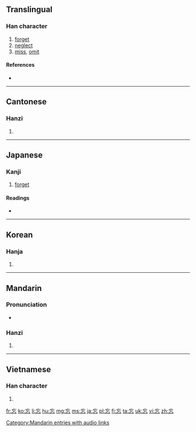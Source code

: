 {{also|忙}}
==Translingual==

===Han character===
{{Han char|rn=61|rad=心|as=03|sn=6|four=0033<sub>1</sub>|canj=卜女心 (YVP)|ids=⿱[[亡]][[心]]}}

# [[forget]]
# [[neglect]]
# [[miss]], [[omit]]

====References====
* {{Han ref|kx=0376.240|dkj=10333|dj=0703.090|hdz=42270.090|uh=5FD8|ud=24536|bh=A7D1|bd=42961}}

----

==Cantonese==

===Hanzi===
{{yue-hanzi|jyut=[[mong4]]|y=mong4}}

# {{defn|lang=yue|sort=心03}}

----

==Japanese==

===Kanji===
{{ja-kanji|grade=6|rs=亠04}}

# [[forget]]

====Readings====
* {{ja-readings|on=[[ぼう]] (bō)|kun=[[わすれる]] (wasureru)}}

----

==Korean==

===Hanja===
{{ko-hanja|hangeul=망|eumhun=|rv=mang|mr=mang|y=mang}}

# {{defn|lang=ko|sort=心03}}

----

==Mandarin==

===Pronunciation===
* {{audio|zh-wàng.ogg|audio|lang=cmn}}

===Hanzi===
{{cmn-hanzi|pin=[[wàng]] ([[wang4]])|wg=wang<sup>4</sup>}}

# {{defn|lang=cmn|sort=心03}}

[[Category:Mandarin entries with audio links]]

----

==Vietnamese==

===Han character===
{{vi-hantu|[[vong]]|rs=心03}}

# {{defn|lang=vi|sort=心03}}

[[fr:忘]]
[[ko:忘]]
[[li:忘]]
[[hu:忘]]
[[mg:忘]]
[[ms:忘]]
[[ja:忘]]
[[pl:忘]]
[[fi:忘]]
[[ta:忘]]
[[uk:忘]]
[[vi:忘]]
[[zh:忘]]